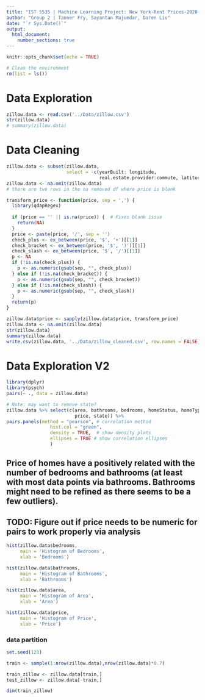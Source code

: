 ```yaml
---
title: "IST 5535 | Machine Learning Project: New York-Rent Prices-2020-Zillow Dataset"
author: "Group 2 | Tanner Fry, Sayantan Majumdar, Daren Liu"
date: "`r Sys.Date()`"
output: 
  html_document:
    number_sections: true
---
```

  ```r
knitr::opts_chunk$set(echo = TRUE)
```


```r
# Clean the environment
rm(list = ls())
```

# Data Exploration

```r
zillow.data <- read.csv('../Data/zillow.csv')
str(zillow.data)
# summary(zillow.data)
```

# Data Cleaning

```r
zillow.data <- subset(zillow.data, 
                      select = -c(yearBuilt: longitude,
                                  real.estate.provider:commute, latitude))
zillow.data <- na.omit(zillow.data)
# there are two rows in the na removed df where price is blank

transform_price <- function(price, sep = ',') {
  library(qdapRegex)
  
  if (price == '' || is.na(price)) {  # Fixes blank issue
    return(NA) 
  }
  price <- paste(price, '/', sep = '')
  check_plus <- ex_between(price, '$', '+')[[1]]
  check_bracket <- ex_between(price, '$', ')')[[1]]
  check_slash <- ex_between(price, '$', '/')[[1]]
  p <- NA
  if (!is.na(check_plus)) {
    p <- as.numeric(gsub(sep, "", check_plus))
  } else if (!is.na(check_bracket)) {
    p <- as.numeric(gsub(sep, "", check_bracket))
  } else if (!is.na(check_slash)) {
    p <- as.numeric(gsub(sep, "", check_slash))
  }
  return(p)
}

zillow.data$price <- sapply(zillow.data$price, transform_price)
zillow.data <- na.omit(zillow.data)
str(zillow.data)
summary(zillow.data)
write.csv(zillow.data, '../Data/zillow_cleaned.csv', row.names = FALSE)
```

# Data Exploration V2

```r
library(dplyr)
library(psych)
pairs(~ ., data = zillow.data)
```

```r
# Note: may want to remove state?
zillow.data %>% select(c(area, bathrooms, bedrooms, homeStatus, homeType,
                         price, state)) %>% 
pairs.panels(method = "pearson", # correlation method 
                hist.col = "green",
                density = TRUE,  # show density plots 
                ellipses = TRUE # show correlation ellipses
                )
```
## Price of homes have a positively related with the number of bedrooms and bathrooms (at least with most data points via bathrooms. Bathrooms might need to be refined as there seems to be a few outliers). 

## TODO: Figure out if price needs to be numeric for pairs to work properly via analysis

```r
hist(zillow.data$bedrooms,
     main = 'Histogram of Bedrooms',
     xlab = 'Bedrooms')
```

```r
hist(zillow.data$bathrooms,
     main = 'Histogram of Bathrooms',
     xlab = 'Bathrooms')
```

```r
hist(zillow.data$area,
     main = 'Histogram of Area',
     xlab = 'Area')
```

```r
hist(zillow.data$price,
     main = 'Histogram of Price',
     xlab = 'Price')
```

### data partition
```r
set.seed(123)

train <- sample(1:nrow(zillow.data),nrow(zillow.data)*0.7)

train_zillow <- zillow.data[train,]
test_zillow <- zillow.data[-train,]

dim(train_zillow)
```
